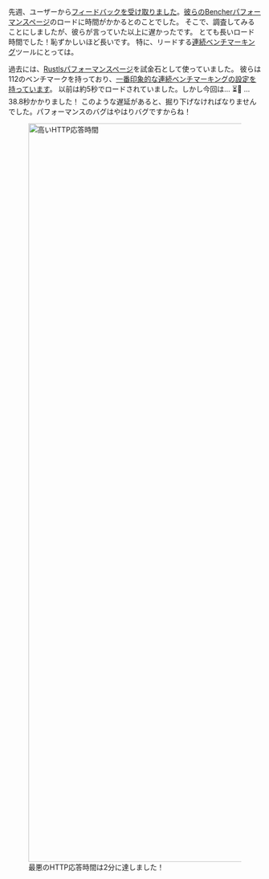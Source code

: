 先週、ユーザーから[フィードバックを受け取りました][github bitcoin 27284]。[彼らのBencherパフォーマンスページ][0xb10c perf page]のロードに時間がかかるとのことでした。
そこで、調査してみることにしましたが、彼らが言っていた以上に遅かったです。
とても長いロード時間でした！恥ずかしいほど長いです。
特に、リードする[連続ベンチマーキング][continuous benchmarking]ツールにとっては。

過去には、[Rustlsパフォーマンスページ][rustls perf page]を試金石として使っていました。
彼らは112のベンチマークを持っており、[一番印象的な連続ベンチマーキングの設定を持っています][rustls case study]。
以前は約5秒でロードされていました。しかし今回は... ⏳👀 ... 38.8秒かかりました！
このような遅延があると、掘り下げなければなりませんでした。パフォーマンスのバグはやはりバグですからね！

<div class="content has-text-centered">
<figure>
<img
    src="https://s3.amazonaws.com/public.bencher.dev/engineering/sqlite-performance-tuning/http-response-times.png"
    width="2368"
    height="1472"
    alt="高いHTTP応答時間"
/>
<figcaption>最悪のHTTP応答時間は2分に達しました！</figcaption>
</figure>
</div>

[github bitcoin 27284]: https://github.com/bitcoin/bitcoin/issues/27284#issuecomment-2046870296

[0xb10c perf page]: /perf/0xb10c-s-bitcoin-core
[continuous benchmarking]: /ja/docs/explanation/continuous-benchmarking/
[rustls perf page]: /perf/rustls-821705769?notify_kind=alert&notify_text=Learn+more+about+continuous+benchmarking+for+the+Rustls+project.&notify_timeout=2147483647&notify_link_url=https%3A%2F%2Fbencher.dev%2Flearn%2Fcase-study%2Frustls%2F&notify_link_text=Read+the+case+study
[rustls case study]: /ja/learn/case-study/rustls/